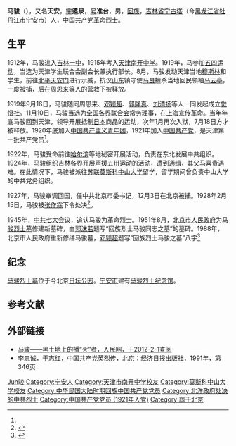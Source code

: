 {{Otheruses|other=名为马骏的其他人物|马骏}}
{{Infobox person
| 图像       = Ma Jun.jpg
| 图像大小   = 225px
| 图像说明   = 马骏像
| 姓名       = 马骏
| 英文名     = 
| 原文名     = 
| 本名       = 
| 字         = 逾泉
| 号         = 天安
| 出生日期   = 1895年9月12日
| 出生地     = {{QING-1889}}[[吉林省_(清)|吉林省]][[宁古塔|宁古塔]]（今[[黑龙江省|黑龙江省]][[牡丹江市|牡丹江市]][[宁安市|宁安市]]）
| 死亡日期   = {{death date and age|1928|2|15|1895|9|12}}
| 死亡地     = {{ROC-1928}}[[北京|北京]]  
| 死因       = 处决
| 墓地       = [[日坛公园|日坛公园]]
| 纪念建筑   = [[马骏烈士纪念馆|马骏烈士纪念馆]]
| 居住地     = 
| 国籍       = {{ROC-1928}}
| 籍贯       = <!-- （仅限部分地区人士使用） -->
| 别名       = 
| 种族       = [[回族|回族]]
| 语言       = [[汉语|汉语]] 
| 教育程度   = [[大学|大学]]
| 母校       = [[莫斯科中山大学|莫斯科中山大学]]
| 职业       = [[政治人物|政治人物]]、[[革命家|革命家]]
| 活跃时期   = 1919年-1928年
| 组织       = 
| 机构       = 
| 研究领域   = 
| 知名作品   =  
| 政党       = {{CCP}}（1921年起）
| 政治运动   = [[五卅运动|五卅运动]]
| 宗教信仰   =  
| 配偶       = 
| 伴侣       = 
| 子女       = 
| 父母       = 
| 亲属       = 
| 呼号       = 
| 受影响于   = [[马克思主义|马克思主义]]、[[社会主义|社会主义]]、[[共产主义|共产主义]]
| 影响于     = 
| 奖项       = <!--  {{Awards|award= |year= |title= }} -->
| 网站       = <!-- {{URL| }} -->
| 签名       = 
}}
'''马骏'''（{{bd|1895年|9月12日|1928年|2月15日|catIdx=M马}}），又名'''天安'''，[[表字|字]]'''遹泉'''，[[号|号]]'''准台'''，男，[[回族|回族]]，[[吉林省_(清)|吉林省]][[宁古塔|宁古塔]]（今[[黑龙江省|黑龙江省]][[牡丹江市|牡丹江市]][[宁安市|宁安市]]）人，[[中国共产党|中国共产党]][[革命烈士|革命烈士]]。

== 生平 ==
1912年，马骏进入[[吉林一中|吉林一中]]，1915年考入[[天津|天津]][[南开中学|南开中学]]。1919年，马参加[[五四运动|五四运动]]，当选为天津学生联合会副会长兼执行部长。8月，马骏发动天津当地[[穆斯林|穆斯林]]和学生，前往[[北平|北平]][[天安门|天安门]]进行示威，抗议[[山东|山东]]镇守使[[馬良_(民國)|马良]]擅杀当地回民领袖[[马云亭|马云亭]]，一度被捕，后在[[周恩来|周恩来]]等人的营救下被释放。

1919年9月16日，马骏随同周恩来、[[邓颖超|邓颖超]]、[[郭隆真|郭隆真]]、[[刘清扬|刘清扬]]等人一同发起成立[[觉悟社|觉悟社]]。11月10日，马骏当选为[[全国各界联合会|全国各界联合会]]常务理事，在[[上海|上海]]宣传革命。当年年底马骏回到天津，领导开展抵制[[日本|日本]]商品的运动，次年1月再次入狱，7月18日方才被释放。1920年底加入[[中国共产主义青年团|中国共产主义青年团]]，1921年加入[[中国共产党|中国共产党]]，是天津第一批共产党员<ref name=a1/>。

1922年，马骏受命前往[[哈尔滨|哈尔滨]]等地秘密开展活动，负责在东北发展中共组织。1924年，马骏组织吉林各界开展声援[[五卅运动|五卅运动]]的活动，遭到通缉，其父马喜贵遇难。在此情况下，马骏被派往[[苏联|苏联]][[莫斯科中山大学|莫斯科中山大学]]留学，留学期间曾负责中山大学的中共党务组织。

1927年，马骏奉调回国，任中共北京市委书记，12月3日在北京被捕。1928年2月15日，马骏被[[张作霖|张作霖]]下令处决<ref>{{Cite book|title=大辞海 中国近现代史卷|last=[[夏征农|夏征农]]，[[陈至立|陈至立]]主编；[[熊月之|熊月之]]等编著|first=|publisher=[[上海辞书出版社|上海辞书出版社]]|year=2013.12|isbn=7-5326-4071-X|location=上海|pages=530}}</ref>。

1945年，[[中共七大|中共七大]]会议，追认马骏为革命烈士。1951年8月，[[北京市人民政府|北京市人民政府]]为[[马骏烈士墓|马骏烈士墓]]修建新墓碑，由[[郭沫若|郭沫若]]题写“回族烈士马骏同志之墓”的墓碑。1988年，北京市人民政府重新修缮马骏墓，[[邓颖超|邓颖超]]题写“回族烈士马骏之墓”八字<ref name="a1">{{Cite web|url=http://dfz.jl.gov.cn/jlmr/201607/t20160705_5216940.html|title=吉林省第一位共产党员马骏|accessdate=2021-05-31|author=娄晶|date=2016-07-05|work=|publisher=吉林省地方志编纂委员会网站|quote=|language=Zh-hans|archive-date=2021-06-03|archive-url=https://web.archive.org/web/20210603143617/http://dfz.jl.gov.cn/jlmr/201607/t20160705_5216940.html|dead-url=no}}</ref>

== 纪念 ==

[[马骏烈士墓|马骏烈士墓]]位于今北京[[日坛公园|日坛公园]]。[[宁安市|宁安市]]建有[[马骏烈士纪念馆|马骏烈士纪念馆]]。

== 参考文献 ==
{{reflist}}

== 外部链接 ==
* [http://dangshi.people.com.cn/GB/144964/145480/8970910.html 马骏——黑土地上的播“火”者，人民网，于2012-2-1查阅] {{Wayback|url=http://dangshi.people.com.cn/GB/144964/145480/8970910.html |date=20160304090955 }}
* 李忠诚，于志红，中国共产党英烈传，北京：经济日报出版社，1991年，第346页

{{Authority control}}
{{DEFAULTSORT:Ma马}}
[[Category:马姓|Jun骏]]
[[Category:宁安人|Category:宁安人]]
[[Category:天津市南开中学校友|Category:天津市南开中学校友]]
[[Category:莫斯科中山大学校友|Category:莫斯科中山大学校友]]
[[Category:中华民国大陆时期回族中国共产党党员|Category:中华民国大陆时期回族中国共产党党员]]
[[Category:北洋政府处决的中共烈士|Category:北洋政府处决的中共烈士]]
[[Category:中国共产党党员_(1921年入党)|Category:中国共产党党员 (1921年入党)]]
[[Category:葬于北京|Category:葬于北京]]